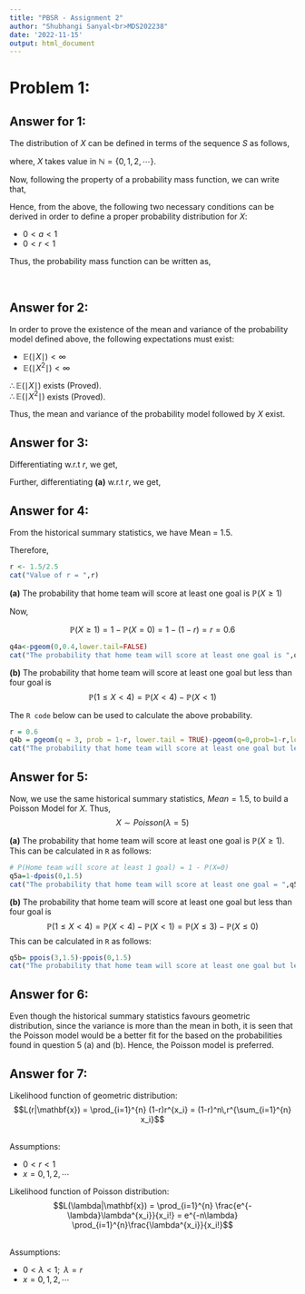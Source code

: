 ---
title: "PBSR - Assignment 2"
author: "Shubhangi Sanyal<br>MDS202238"
date: '2022-11-15'
output: html_document
---

# Problem 1:

## Answer for 1:

The distribution of $X$ can be defined in terms of the sequence $S$ as follows,

\begin{equation}
\begin{alignedat}{3}
\mathbb{P}[X = x] = ar^x
\end{alignedat}
\end{equation}

where, $X$ takes value in $\mathbb{N}=\{0,1,2,\cdots\}$.

Now, following the property of a probability mass function, we can write that, 

\begin{equation}
\begin{alignedat}{3}
& \sum_{x = 0}^\infty \mathbb{P}[X=x] = 1\\
\Rightarrow\; & \sum_{x = 0}^\infty ar^x = 1\\
\Rightarrow\; & a\sum_{x = 0}^\infty r^x = 1\\
\Rightarrow\; & \frac{a}{1-r} = 1  \text{(Sum of infinite GP series)}\\
\therefore\; & a = 1-r
\end{alignedat}
\end{equation}

Hence, from the above, the following two necessary conditions can be derived in order to define a proper probability distribution for $X$:

- $0<a<1$
- $0<r<1$

Thus, the probability mass function can be written as, 

\begin{equation}
\begin{alignedat}{3}
f(x) &= (1-r)r^x; \text{ for } x\in \mathbb{N}=\{0,1,2,\cdots\}\\
&= 0; \text{ otherwise}
\end{alignedat}
\end{equation}
<br>

## Answer for 2:

In order to prove the existence of the mean and variance of the probability model defined above, the following expectations must exist:

- $\mathbb{E}(\mid X\mid) < \infty$
- $\mathbb{E}(\mid X^2\mid) < \infty$

\begin{equation}
\begin{alignedat}{3}
\mathbb{E}[\mid X\mid] &= \sum_{x = 0}^\infty \mid x\mid (1-r)r^x = \sum_{x = 0}^\infty x(1-r)r^x < \infty
\end{alignedat}
\end{equation}
$\therefore\mathbb{E}(\mid X\mid)$ exists (Proved).<br>
\begin{equation}
\begin{alignedat}{3}
\mathbb{E}[\mid X^2\mid] &= \sum_{x = 0}^\infty \mid x^2\mid (1-r)r^x = \sum_{x = 0}^\infty x^2(1-r)r^x< \infty
\end{alignedat}
\end{equation}
$\therefore\mathbb{E}(\mid X^2\mid)$ exists (Proved).<br>

Thus, the mean and variance of the probability model followed by $X$ exist.
<br>

## Answer for 3:

\begin{equation}
\begin{alignedat}{3}
& \sum_{x=0}^\infty f(x)=1\\
\Rightarrow\; & \sum_{x=0}^\infty (1-r)r^x =1
\end{alignedat}
\end{equation}

Differentiating w.r.t $r$, we get,

\begin{equation}
\begin{alignedat}{3}
& \sum_{x=0}^\infty {x r^{x-1}(1-r)-r^x}=0 \;\;\;\;\;\;\;\;\cdots\textbf{(a)}\\
\Rightarrow\; & \frac{1}{r} \sum_{x=0}^\infty {x r^x(1-r)} = \sum_{x=0}^\infty r^x\\
\Rightarrow\; & \sum_{x=0}^\infty {x r^x(1-r)} = \frac{r}{1-r} \;\;\;\;\;\; \text{(Since,}\sum_{x=0}^\infty r^x = \frac{1}{1-r} \text{)}\\ 
\therefore\; & \mathbb{E}(X)=\frac{r}{1-r}
\end{alignedat}
\end{equation}

Further, differentiating $\textbf{(a)}$ w.r.t $r$, we get,

\begin{equation}
\begin{alignedat}{3}
& \sum_{x=0}^\infty {x(x-1)r^{x-2}(1-r)-xr^{x-1}-xr^{x-1}} = 0\\
\Rightarrow\; & \sum_{x=0}^\infty {x(x-1)r^{x-2}(1-r)} = \sum_{x=0}^\infty 2xr^{x-1}\\
\Rightarrow\; & \frac{1}{r^2} \sum_{x=0}^\infty {x(x-1)r^x(1-r)} = \frac{2}{r(1-r)} \sum_{x=0}^\infty xr^x(1-r)\\
\Rightarrow\; & \sum_{x=0}^\infty {x(x-1)r^x(1-r)} = \frac{2r}{1-r} \sum_{x=0}^\infty xr^x(1-r)\\
\Rightarrow\; & \mathbb{E}[X(X-1)] = \frac{2r}{1-r} \mathbb{E}[X]\\
\Rightarrow\; & \mathbb{E}[X^2]-\mathbb{E}[X] = \frac{2r}{1-r} \mathbb{E}[X] = \frac{2r}{1-r}\frac{r}{1-r} = 2 (\mathbb{E}[X])^2 \\
\Rightarrow\; & \mathbb{E}[X^2]-(\mathbb{E}[X])^2 = (\mathbb{E}[X])^2 + \mathbb{E}[X]\\
\therefore\; & \mathbb{V}ar(X) = \frac{r^2}{(1-r)^2} + \frac{r}{1-r} = \frac{r}{(1-r)^2}
\end{alignedat}
\end{equation}

## Answer for 4:

From the historical summary statistics, we have $\text{Mean = 1.5}$.

Therefore, 
\begin{equation}
\begin{alignedat}{3}
& \mathbb{E}(X)=1.5\\
\Rightarrow\; & \frac{r}{1-r} = 1.5\\
\therefore\; & r = 0.6
\end{alignedat}
\end{equation}

```{r}
r <- 1.5/2.5
cat("Value of r = ",r)
```

**(a)** The probability that home team will score at least one goal is $\mathbb{P}(X \ge 1)$

Now, 

$$\mathbb{P}(X \ge 1) = 1-\mathbb{P}(X=0) = 1-(1-r)=r=0.6$$
```{r}
q4a<-pgeom(0,0.4,lower.tail=FALSE)
cat("The probability that home team will score at least one goal is ",q4a)
```



**(b)** The probability that home team will score at least one goal but less than four goal is 
$$\mathbb{P}(1\le X<4) = \mathbb{P}(X<4)-\mathbb{P}(X<1)$$

The `R code` below can be used to calculate the above probability. 

```{r}
r = 0.6
q4b = pgeom(q = 3, prob = 1-r, lower.tail = TRUE)-pgeom(q=0,prob=1-r,lower.tail=TRUE)
cat("The probability that home team will score at least one goal but less than four goal is ",q4b)
```

## Answer for 5:

Now, we use the same historical summary statistics, $Mean = 1.5$, to build a Poisson Model for $X$. Thus, $$X \sim Poisson(\lambda = 5)$$


**(a)** The probability that home team will score at least one goal is $\mathbb{P}(X \ge 1)$. This can be calculated in `R` as follows:

```{r}
# P(Home team will score at least 1 goal) = 1 - P(X=0)
q5a=1-dpois(0,1.5)
cat("The probability that home team will score at least one goal = ",q5a)
```
**(b)** The probability that home team will score at least one goal but less than four goal is 
$$\mathbb{P}(1\le X<4) = \mathbb{P}(X<4)-\mathbb{P}(X<1)= \mathbb{P}(X\le 3)-\mathbb{P}(X\le 0)$$
This can be calculated in `R` as follows:

```{r}
q5b= ppois(3,1.5)-ppois(0,1.5)
cat("The probability that home team will score at least one goal but less than four goal = ",q5b)
```

## Answer for 6: 

Even though the historical summary statistics favours geometric distribution, since the variance is more than the mean in both, it is seen that the Poisson model would be a better fit for the based on the probabilities found in question 5 (a) and (b). Hence, the Poisson model is preferred.



## Answer for 7:   

Likelihood function of geometric distribution: $$L(r|\mathbf{x}) = \prod_{i=1}^{n}
(1-r)r^{x_i} = (1-r)^n\,r^{\sum_{i=1}^{n} x_i}$$

<br>
Assumptions:

- $0<r<1$
- $x=0,1,2,\cdots$
<br>

Likelihood function of Poisson distribution: $$L(\lambda|\mathbf{x}) = \prod_{i=1}^{n}
\frac{e^{-\lambda}\lambda^{x_i}}{x_i!} = e^{-n\lambda}
\prod_{i=1}^{n}\frac{\lambda^{x_i}}{x_i!}$$

<br>
Assumptions:

- $0<\lambda<1;\;\;\lambda=r$
- $x=0,1,2,\cdots$
<br>
